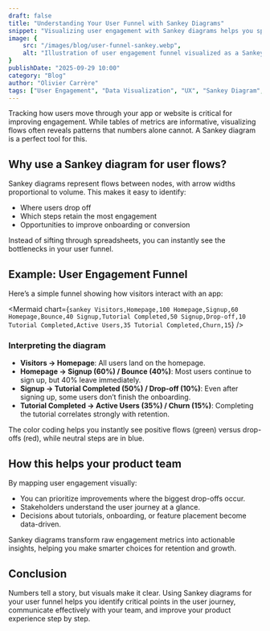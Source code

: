 ```yaml
---
draft: false
title: "Understanding Your User Funnel with Sankey Diagrams"
snippet: "Visualizing user engagement with Sankey diagrams helps you spot drop-offs, optimize flows, and improve retention."
image: {
    src: "/images/blog/user-funnel-sankey.webp",
    alt: "Illustration of user engagement funnel visualized as a Sankey diagram"
}
publishDate: "2025-09-29 10:00"
category: "Blog"
author: "Olivier Carrère"
tags: ["User Engagement", "Data Visualization", "UX", "Sankey Diagram", "Analytics"]
---
```


Tracking how users move through your app or website is critical for improving engagement. While tables of metrics are informative, visualizing flows often reveals patterns that numbers alone cannot. A Sankey diagram is a perfect tool for this.

## Why use a Sankey diagram for user flows?

Sankey diagrams represent flows between nodes, with arrow widths proportional to volume. This makes it easy to identify:

- Where users drop off
- Which steps retain the most engagement
- Opportunities to improve onboarding or conversion

Instead of sifting through spreadsheets, you can instantly see the bottlenecks in your user funnel.

## Example: User Engagement Funnel

Here’s a simple funnel showing how visitors interact with an app:


<Mermaid chart={`
sankey
Visitors,Homepage,100
Homepage,Signup,60
Homepage,Bounce,40
Signup,Tutorial Completed,50
Signup,Drop-off,10
Tutorial Completed,Active Users,35
Tutorial Completed,Churn,15
`} />

### Interpreting the diagram

* **Visitors → Homepage**: All users land on the homepage.
* **Homepage → Signup (60%) / Bounce (40%)**: Most users continue to sign up, but 40% leave immediately.
* **Signup → Tutorial Completed (50%) / Drop-off (10%)**: Even after signing up, some users don’t finish the onboarding.
* **Tutorial Completed → Active Users (35%) / Churn (15%)**: Completing the tutorial correlates strongly with retention.

The color coding helps you instantly see positive flows (green) versus drop-offs (red), while neutral steps are in blue.

## How this helps your product team

By mapping user engagement visually:

* You can prioritize improvements where the biggest drop-offs occur.
* Stakeholders understand the user journey at a glance.
* Decisions about tutorials, onboarding, or feature placement become data-driven.

Sankey diagrams transform raw engagement metrics into actionable insights, helping you make smarter choices for retention and growth.

## Conclusion

Numbers tell a story, but visuals make it clear. Using Sankey diagrams for your user funnel helps you identify critical points in the user journey, communicate effectively with your team, and improve your product experience step by step.
